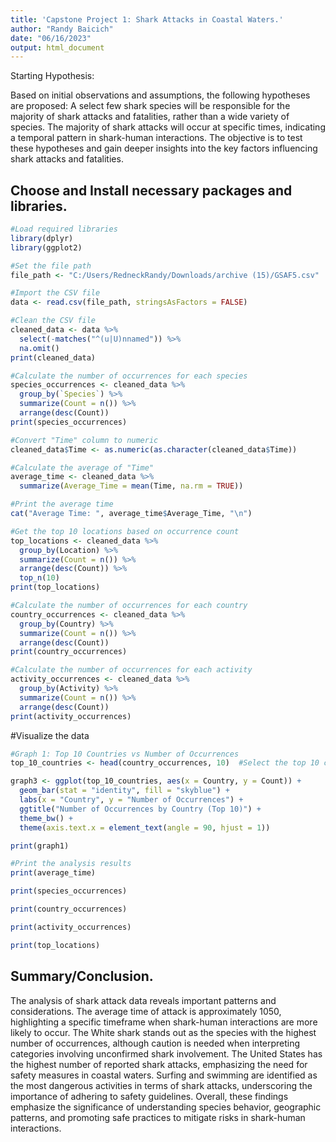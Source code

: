 ---
title: 'Capstone Project 1: Shark Attacks in Coastal Waters.'
author: "Randy Baicich"
date: "06/16/2023"
output: html_document
---

Starting Hypothesis:

Based on initial observations and assumptions, the following hypotheses are proposed: A select few shark species will be responsible for the majority of shark attacks and fatalities, rather than a wide variety of species. The majority of shark attacks will occur at specific times, indicating a temporal pattern in shark-human interactions. The objective is to test these hypotheses and gain deeper insights into the key factors influencing shark attacks and fatalities.

## Choose and Install necessary packages and libraries.

```{r}
#Load required libraries
library(dplyr)
library(ggplot2)
```


```{r}
#Set the file path
file_path <- "C:/Users/RedneckRandy/Downloads/archive (15)/GSAF5.csv"

#Import the CSV file
data <- read.csv(file_path, stringsAsFactors = FALSE)
```


```{r}
#Clean the CSV file
cleaned_data <- data %>%
  select(-matches("^(u|U)nnamed")) %>%
  na.omit()
print(cleaned_data)
```


```{r}
#Calculate the number of occurrences for each species
species_occurrences <- cleaned_data %>%
  group_by(`Species`) %>%
  summarize(Count = n()) %>%
  arrange(desc(Count))
print(species_occurrences)
```


```{r}
#Convert "Time" column to numeric
cleaned_data$Time <- as.numeric(as.character(cleaned_data$Time))

#Calculate the average of "Time"
average_time <- cleaned_data %>%
  summarize(Average_Time = mean(Time, na.rm = TRUE))

#Print the average time
cat("Average Time: ", average_time$Average_Time, "\n")

```
```{r}
#Get the top 10 locations based on occurrence count
top_locations <- cleaned_data %>%
  group_by(Location) %>%
  summarize(Count = n()) %>%
  arrange(desc(Count)) %>%
  top_n(10)
print(top_locations)
```

```{r}
#Calculate the number of occurrences for each country
country_occurrences <- cleaned_data %>%
  group_by(Country) %>%
  summarize(Count = n()) %>%
  arrange(desc(Count))
print(country_occurrences)
```
```{r}
#Calculate the number of occurrences for each activity
activity_occurrences <- cleaned_data %>%
  group_by(Activity) %>%
  summarize(Count = n()) %>%
  arrange(desc(Count))
print(activity_occurrences)
```


#Visualize the data


```{r}
#Graph 1: Top 10 Countries vs Number of Occurrences
top_10_countries <- head(country_occurrences, 10)  #Select the top 10 countries

graph3 <- ggplot(top_10_countries, aes(x = Country, y = Count)) +
  geom_bar(stat = "identity", fill = "skyblue") +
  labs(x = "Country", y = "Number of Occurrences") +
  ggtitle("Number of Occurrences by Country (Top 10)") +
  theme_bw() +
  theme(axis.text.x = element_text(angle = 90, hjust = 1))

print(graph1)
```

```{r}
#Print the analysis results
print(average_time)

print(species_occurrences)

print(country_occurrences)

print(activity_occurrences)

print(top_locations)

```


## Summary/Conclusion.


The analysis of shark attack data reveals important patterns and considerations. The average time of attack is approximately 1050, highlighting a specific timeframe when shark-human interactions are more likely to occur. The White shark stands out as the species with the highest number of occurrences, although caution is needed when interpreting categories involving unconfirmed shark involvement. The United States has the highest number of reported shark attacks, emphasizing the need for safety measures in coastal waters. Surfing and swimming are identified as the most dangerous activities in terms of shark attacks, underscoring the importance of adhering to safety guidelines. Overall, these findings emphasize the significance of understanding species behavior, geographic patterns, and promoting safe practices to mitigate risks in shark-human interactions.
